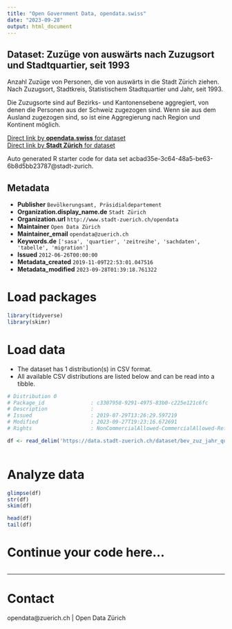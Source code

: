 ```yaml
---
title: "Open Government Data, opendata.swiss"
date: "2023-09-28"
output: html_document
---
```


## Dataset: Zuzüge von auswärts nach Zuzugsort und Stadtquartier, seit 1993


Anzahl Zuzüge von Personen, die von auswärts in die Stadt Zürich ziehen. Nach Zuzugsort, Stadtkreis, Statistischem Stadtquartier und Jahr, seit 1993.

Die Zuzugsorte sind auf Bezirks- und Kantonensebene aggregiert, von denen die Personen aus der Schweiz zugezogen sind. Wenn sie aus dem Ausland zugezogen sind, so ist eine Aggregierung nach Region und Kontinent möglich.


[Direct link by **opendata.swiss** for dataset](https://opendata.swiss/de/dataset/zuzuge-nach-zuzugsort-und-stadtquartier-seit-19932)<br>
[Direct link by **Stadt Zürich** for dataset](https://data.stadt-zuerich.ch/dataset/bev_zuz_jahr_quartier_od3511)

Auto generated R starter code for data set acbad35e-3c64-48a5-be63-6b8d5bb23787@stadt-zurich.

## Metadata

- **Publisher** `Bevölkerungsamt, Präsidialdepartement`
- **Organization.display_name.de** `Stadt Zürich`
- **Organization.url** `http://www.stadt-zuerich.ch/opendata`
- **Maintainer** `Open Data Zürich`
- **Maintainer_email** `opendata@zuerich.ch`
- **Keywords.de** `['sasa', 'quartier', 'zeitreihe', 'sachdaten', 'tabelle', 'migration']`
- **Issued** `2012-06-26T00:00:00`
- **Metadata_created** `2019-11-09T22:53:01.047516`
- **Metadata_modified** `2023-09-28T01:39:18.761322`


# Load packages

```r

library(tidyverse)
library(skimr)

```

# Load data

-   The dataset has 1 distribution(s) in CSV format.
-   All available CSV distributions are listed below and can be read into a tibble.

```r

# Distribution 0
# Package_id               : c3307958-9291-4975-83b0-c225e121c6fc
# Description              : 
# Issued                   : 2019-07-29T13:26:29.597219
# Modified                 : 2023-09-27T19:23:16.672691
# Rights                   : NonCommercialAllowed-CommercialAllowed-ReferenceNotRequired

df <- read_delim('https://data.stadt-zuerich.ch/dataset/bev_zuz_jahr_quartier_od3511/download/BEV351OD3511.csv')



```

# Analyze data

```r

glimpse(df)
str(df)
skim(df)

head(df)
tail(df)

```

# Continue your code here...

```r

```

------------------------------------------------------------------------

# Contact

opendata@zuerich.ch | Open Data Zürich
